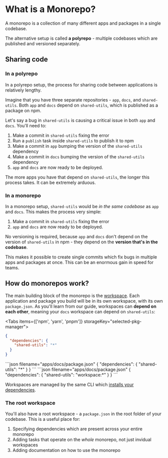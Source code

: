 
# What is a Monorepo?

A monorepo is a collection of many different apps and packages in a single codebase.

The alternative setup is called **a polyrepo** - multiple codebases which are published and versioned separately.

## Sharing code

### In a polyrepo

In a polyrepo setup, the process for sharing code between applications is relatively lengthy.

Imagine that you have three separate repositories - `app`, `docs`, and `shared-utils`. Both `app` and `docs` depend on `shared-utils`, which is published as a package on npm.

Let's say a bug in `shared-utils` is causing a critical issue in both `app` and `docs`. You'll need to:

1. Make a commit in `shared-utils` fixing the error
2. Run a `publish` task inside `shared-utils` to publish it to npm
3. Make a commit in `app` bumping the version of the `shared-utils` dependency
4. Make a commit in `docs` bumping the version of the `shared-utils` dependency
5. `app` and `docs` are now ready to be deployed.

The more apps you have that depend on `shared-utils`, the longer this process takes. It can be extremely arduous.

### In a monorepo

In a monorepo setup, `shared-utils` would be _in the same codebase_ as `app` and `docs`. This makes the process very simple:

1. Make a commit in `shared-utils` fixing the error
2. `app` and `docs` are now ready to be deployed.

No versioning is required, because `app` and `docs` don't depend on the version of `shared-utils` in npm - they depend on the **version that's in the codebase**.

This makes it possible to create single commits which fix bugs in multiple apps and packages at once. This can be an enormous gain in speed for teams.

## How do monorepos work?

The main building block of the monorepo is the [workspace](/docs/handbook/workspaces). Each application and package you build will be in its own workspace, with its own `package.json`. As you'll learn from our guide, workspaces can **depend on each other**, meaning your `docs` workspace can depend on `shared-utils`:

<Tabs items={['npm', 'yarn', 'pnpm']} storageKey="selected-pkg-manager">
  <Tab>

```json filename="apps/docs/package.json"
{
  "dependencies": {
    "shared-utils": "*"
  }
}
```

  </Tab>
  <Tab>
```json filename="apps/docs/package.json"
{
  "dependencies": {
    "shared-utils": "*"
  }
}
```

  </Tab>

  <Tab>
```json filename="apps/docs/package.json"
{
  "dependencies": {
    "shared-utils": "workspace:*"
  }
}
```

  </Tab>
</Tabs>

Workspaces are managed by the same CLI which [installs your dependencies](/docs/handbook/package-installation).

### The root workspace

You'll also have a root workspace - a `package.json` in the root folder of your codebase. This is a useful place for:

1. Specifying dependencies which are present across your entire monorepo
1. Adding tasks that operate on the _whole_ monorepo, not just invidual workspaces
1. Adding documentation on how to use the monorepo
